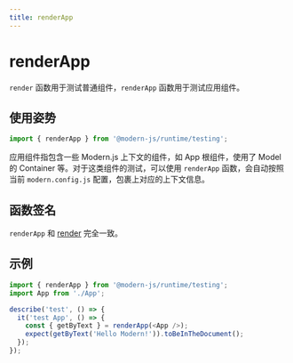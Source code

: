 ```yaml
---
title: renderApp
---
```

# renderApp

`render` 函数用于测试普通组件，`renderApp` 函数用于测试应用组件。

## 使用姿势

```ts
import { renderApp } from '@modern-js/runtime/testing';
```

应用组件指包含一些 Modern.js 上下文的组件，如 App 根组件，使用了 Model 的 Container 等。对于这类组件的测试，可以使用 `renderApp` 函数，会自动按照当前 `modern.config.js` 配置，包裹上对应的上下文信息。

## 函数签名

`renderApp` 和 [render](./render.mdx) 完全一致。

## 示例

```ts
import { renderApp } from '@modern-js/runtime/testing';
import App from './App';

describe('test', () => {
  it('test App', () => {
    const { getByText } = renderApp(<App />);
    expect(getByText('Hello Modern!')).toBeInTheDocument();
  });
});
```
